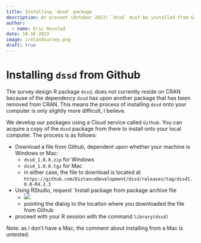 ```yaml
---
title: Installing `dssd` package
description: At present (October 2023) `dssd` must be installed from Github
author: 
  - name: Eric Rexstad
date: 10-16-2023
image: irelandsurvey.png
draft: true
---
```


# Installing `dssd` from Github

The survey design R package `dssd`, does not currently reside on CRAN because of the dependency `dssd` has upon another package that has been removed from CRAN. This means the process of installing `dssd` onto your computer is only slightly more difficult, I believe.

We develop our packages using a Cloud service called `Github`. You can acquire a copy of the `dssd` package from there to install onto your local computer.  The process is as follows:

- Download a file from Github, dependent upon whether your machine is Windows or Mac:
  - `dssd_1.0.0.zip` for Windows
  - `dssd_1.0.0.tgz` for Mac
  - in either case, the file to download is located at
    `https://github.com/DistanceDevelopment/dssd/releases/tag/dssd1.0.0-R4.2.3`
- Using RStudio, request `Install package from package archive file
  - ![](installmenu.png)
  - pointing the dialog to the location where you downloaded the file from Github
- proceed with your R session with the command `library(dssd)`
  
Note: as I don't have a Mac, the comment about installing from a Mac is untested.